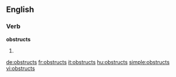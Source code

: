 ==English==

===Verb===
'''obstructs'''

# {{third-person singular of|obstruct}}

[[de:obstructs]]
[[fr:obstructs]]
[[it:obstructs]]
[[hu:obstructs]]
[[simple:obstructs]]
[[vi:obstructs]]